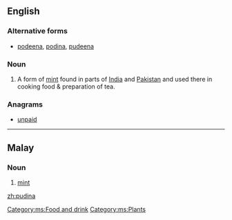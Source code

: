 ==English==

===Alternative forms===
* [[podeena]], [[podina]], [[pudeena]]

===Noun===
{{en-noun}}

# A form of [[mint]] found in parts of [[India]] and [[Pakistan]] and used there in cooking food & preparation of tea.

===Anagrams===
* [[unpaid#English|unpaid]]

----

==Malay==

===Noun===
{{head|ms|noun}}

# [[mint]]

[[Category:ms:Food and drink]]
[[Category:ms:Plants]]

[[zh:pudina]]